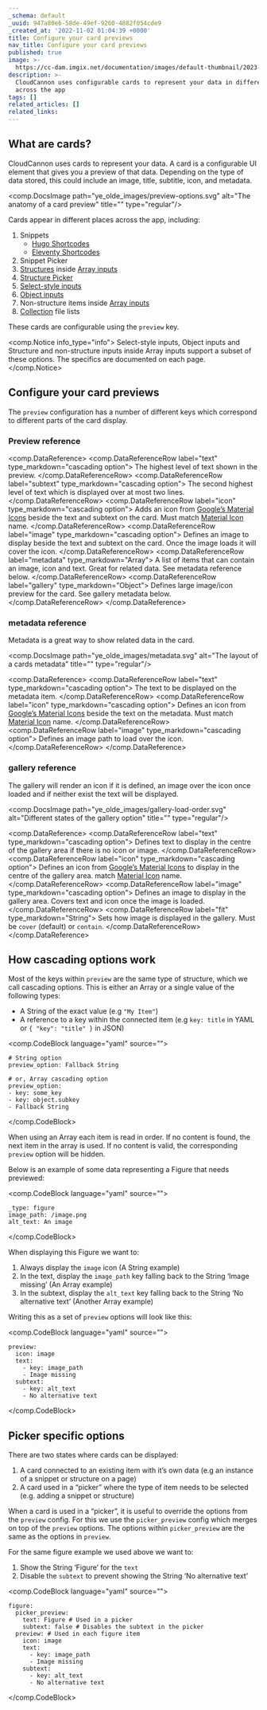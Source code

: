 ```yaml
---
_schema: default
_uuid: 947a80e6-58de-49ef-9260-4882f054cde9
_created_at: '2022-11-02 01:04:39 +0000'
title: Configure your card previews
nav_title: Configure your card previews
published: true
image: >-
  https://cc-dam.imgix.net/documentation/images/default-thumbnail/2023-Q4/CloudCannon-Documentation-Thumbnail.png
description: >-
  CloudCannon uses configurable cards to represent your data in different places
  across the app
tags: []
related_articles: []
related_links:
---
```

## What are cards?

CloudCannon uses cards to represent your data. A card is a configurable UI element that gives you a preview of that data. Depending on the type of data stored, this could include an image, title, subtitle, icon, and metadata.

<comp.DocsImage path="ye_olde_images/preview-options.svg" alt="The anatomy of a card preview" title="" type="regular"/>

Cards appear in different places across the app, including:

1. Snippets
   * [Hugo Shortcodes](/documentation/articles/snippets-using-hugo-shortcodes/)
   * [Eleventy Shortcodes](/documentation/articles/snippets-using-eleventy-shortcodes/)
2. Snippet Picker
3. [Structures](/documentation/articles/defining-what-adds-to-an-array-with-array-structures/) inside [Array inputs](/documentation/articles/using-arrays-to-edit-your-data/)
4. [Structure Picker](/documentation/articles/defining-what-adds-to-an-array-with-array-structures/)
5. [Select-style inputs](/documentation/articles/using-select-inputs-to-edit-your-data/)
6. [Object inputs](/documentation/articles/editing-objects-in-your-data/)
7. Non-structure items inside [Array inputs](/documentation/articles/using-arrays-to-edit-your-data/)
8. [Collection](/documentation/articles/define-your-collections/) file lists

These cards are configurable using the `preview` key.

<comp.Notice info_type="info">
  Select-style inputs, Object inputs and Structure and non-structure inputs inside Array inputs support a subset of these options. The specifics are documented on each page.
</comp.Notice>

## Configure your card previews

The `preview` configuration has a number of different keys which correspond to different parts of the card display.

### Preview reference

<comp.DataReference>
 <comp.DataReferenceRow label="text" type_markdown="cascading option">
    The highest level of text shown in the preview.
 </comp.DataReferenceRow>
  <comp.DataReferenceRow label="subtext" type_markdown="cascading option">
    The second highest level of text which is displayed over at most two lines.
 </comp.DataReferenceRow>
  <comp.DataReferenceRow label="icon" type_markdown="cascading option">
    Adds an icon from [Google’s Material Icons](https://material.io/tools/icons/) beside the text and subtext on the card. Must match [Material Icon](https://material.io/tools/icons/) name.
 </comp.DataReferenceRow>
  <comp.DataReferenceRow label="image" type_markdown="cascading option">
    Defines an image to display beside the text and subtext on the card. Once the image loads it will cover the icon.
 </comp.DataReferenceRow>
  <comp.DataReferenceRow label="metadata" type_markdown="Array">
    A list of items that can contain an image, icon and text. Great for related data. See metadata reference below.
 </comp.DataReferenceRow>
  <comp.DataReferenceRow label="gallery" type_markdown="Object">
    Defines large image/icon preview for the card. See gallery metadata below.
 </comp.DataReferenceRow>
</comp.DataReference>

### metadata reference

Metadata is a great way to show related data in the card.

<comp.DocsImage path="ye_olde_images/metadata.svg" alt="The layout of a cards metadata" title="" type="regular"/>

<comp.DataReference>
 <comp.DataReferenceRow label="text" type_markdown="cascading option">
    The text to be displayed on the metadata item.
 </comp.DataReferenceRow>
  <comp.DataReferenceRow label="icon" type_markdown="cascading option">
    Defines an icon from [Google’s Material Icons](https://material.io/tools/icons/) beside the text on the metadata. Must match [Material Icon](https://material.io/tools/icons/) name.
 </comp.DataReferenceRow>
  <comp.DataReferenceRow label="image" type_markdown="cascading option">
    Defines an image path to load over the icon.
 </comp.DataReferenceRow>
</comp.DataReference>

### gallery reference

The gallery will render an icon if it is defined, an image over the icon once loaded and if neither exist the text will be displayed.

<comp.DocsImage path="ye_olde_images/gallery-load-order.svg" alt="Different states of the gallery option" title="" type="regular"/>

<comp.DataReference>
 <comp.DataReferenceRow label="text" type_markdown="cascading option">
    Defines text to display in the centre of the gallery area if there is no icon or image.
 </comp.DataReferenceRow>
  <comp.DataReferenceRow label="icon" type_markdown="cascading option">
    Defines an icon from [Google’s Material Icons](https://material.io/tools/icons/) to display in the centre of the gallery area. match [Material Icon](https://material.io/tools/icons/) name.
 </comp.DataReferenceRow>
  <comp.DataReferenceRow label="image" type_markdown="cascading option">
    Defines an image to display in the gallery area. Covers text and icon once the image is loaded.
 </comp.DataReferenceRow>
  <comp.DataReferenceRow label="fit" type_markdown="String">
    Sets how image is displayed in the gallery. Must be `cover` (default) or `contain`.
 </comp.DataReferenceRow>
</comp.DataReference>

## How cascading options work

Most of the keys within `preview` are the same type of structure, which we call cascading options. This is either an Array or a single value of the following types:

* A String of the exact value (e.g `"My Item"`)
* A reference to a key within the connected item (e.g `key: title` in YAML or `{ "key": "title" }` in JSON)

<comp.CodeBlock language="yaml" source="">
```
# String option
preview_option: Fallback String

# or, Array cascading option
preview_option:
- key: some_key
- key: object.subkey
- Fallback String
```
</comp.CodeBlock>

When using an Array each item is read in order. If no content is found, the next item in the array is used. If no content is valid, the corresponding `preview` option will be hidden.

Below is an example of some data representing a Figure that needs previewed:

<comp.CodeBlock language="yaml" source="">
```
_type: figure
image_path: /image.png
alt_text: An image

```
</comp.CodeBlock>

When displaying this Figure we want to:

1. Always display the `image` icon (A String example)
2. In the text, display the `image_path` key falling back to the String ‘Image missing’ (An Array example)
3. In the subtext, display the `alt_text` key falling back to the String ‘No alternative text’ (Another Array example)

Writing this as a set of `preview` options will look like this:

<comp.CodeBlock language="yaml" source="">
```
preview:
  icon: image
  text:
    - key: image_path
    - Image missing
  subtext:
    - key: alt_text
    - No alternative text
```
</comp.CodeBlock>

## Picker specific options

There are two states where cards can be displayed:

1. A card connected to an existing item with it’s own data (e.g an instance of a snippet or structure on a page)
2. A card used in a “picker” where the type of item needs to be selected (e.g. adding a snippet or structure)

When a card is used in a “picker”, it is useful to override the options from the `preview` config. For this we use the `picker_preview` config which merges on top of the `preview` options. The options within `picker_preview` are the same as the options in `preview`.

For the same figure example we used above we want to:

1. Show the String ‘Figure’ for the `text`
2. Disable the `subtext` to prevent showing the String ‘No alternative text’

<comp.CodeBlock language="yaml" source="">
```
figure:
  picker_preview:
    text: Figure # Used in a picker
    subtext: false # Disables the subtext in the picker
  preview: # Used in each figure item
    icon: image
    text:
      - key: image_path
      - Image missing
    subtext:
      - key: alt_text
      - No alternative text
```
</comp.CodeBlock>